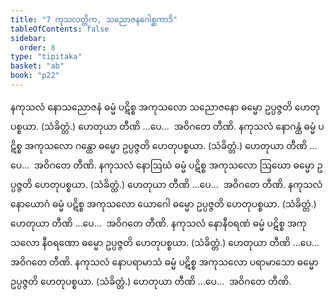 ```yaml
---
title: "7 ကုသလတ္တိက, သညောဇနဂေါစ္ဆကာဒိ"
tableOfContents: false
sidebar:
  order: 8
type: "tipitaka"
basket: "ab"
book: "p22"
---
```



<DynamicBreadcrumb />

<Division number="22" book="p22" e="ch" v="40" p="382">

<Paragraph number="53" book="p22">
နကုသလံ နောသညောဇနံ ဓမ္မံ ပဋိစ္စ အကုသလော သညောဇနော ဓမ္မော ဥပ္ပဇ္ဇတိ ဟေတုပစ္စယာ. (သံခိတ္တံ.)
</Paragraph>

<Paragraph number="54" book="p22">
ဟေတုယာ တီဏိ …ပေ…  အဝိဂတေ တီဏိ.
</Paragraph>

</Division>
<Division number="23" book="p22" e="ch" v="40" p="382">

<Paragraph number="55" book="p22">
နကုသလံ နောဂန္ထံ ဓမ္မံ ပဋိစ္စ အကုသလော ဂန္ထော ဓမ္မော ဥပ္ပဇ္ဇတိ ဟေတုပစ္စယာ. (သံခိတ္တံ.)
</Paragraph>

<Paragraph number="56" book="p22">
ဟေတုယာ တီဏိ …ပေ…  အဝိဂတေ တီဏိ.
</Paragraph>

</Division>
<Division number="24" book="p22" e="ch" v="40" p="382">

<Paragraph number="57" book="p22">
နကုသလံ နောဩဃံ ဓမ္မံ ပဋိစ္စ အကုသလော ဩဃော ဓမ္မော ဥပ္ပဇ္ဇတိ ဟေတုပစ္စယာ. (သံခိတ္တံ.)
</Paragraph>

<Paragraph number="58" book="p22">
ဟေတုယာ တီဏိ …ပေ…  အဝိဂတေ တီဏိ.
</Paragraph>

</Division>
<Division number="25" book="p22" e="ch" v="40" p="382">

<Paragraph number="59" book="p22">
နကုသလံ နောယောဂံ ဓမ္မံ ပဋိစ္စ အကုသလော ယောဂေါ ဓမ္မော ဥပ္ပဇ္ဇတိ ဟေတုပစ္စယာ. (သံခိတ္တံ.)
</Paragraph>

<Paragraph number="60" book="p22">
ဟေတုယာ တီဏိ …ပေ…  အဝိဂတေ တီဏိ.
</Paragraph>

</Division>
<Division number="26" book="p22" e="ch" v="40" p="382">

<Paragraph number="61" book="p22">
နကုသလံ နောနီဝရဏံ ဓမ္မံ ပဋိစ္စ အကုသလော နီဝရဏော ဓမ္မော ဥပ္ပဇ္ဇတိ ဟေတုပစ္စယာ. (သံခိတ္တံ.)
</Paragraph>

<Paragraph number="62" book="p22">
ဟေတုယာ တီဏိ …ပေ…  အဝိဂတေ တီဏိ.
</Paragraph>

</Division>
<Division number="27" book="p22" e="ch" v="40" p="383">

<Paragraph number="63" book="p22">
နကုသလံ နောပရာမာသံ ဓမ္မံ ပဋိစ္စ အကုသလော ပရာမာသော ဓမ္မော ဥပ္ပဇ္ဇတိ ဟေတုပစ္စယာ. (သံခိတ္တံ.)
</Paragraph>

<Paragraph number="64" book="p22">
ဟေတုယာ တီဏိ …ပေ…  အဝိဂတေ တီဏိ.
</Paragraph>
</Division>